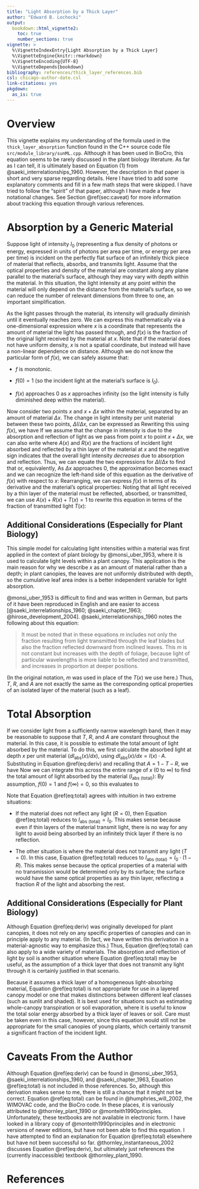 ```yaml
---
title: "Light Absorption by a Thick Layer"
author: "Edward B. Lochocki"
output:
  bookdown::html_vignette2:
    toc: true
    number_sections: true
vignette: >
  %\VignetteIndexEntry{Light Absorption by a Thick Layer}
  %\VignetteEngine{knitr::rmarkdown}
  %\VignetteEncoding{UTF-8}
  %\VignetteDepends{bookdown}
bibliography: references/thick_layer_references.bib
csl: chicago-author-date.csl
link-citations: yes
pkgdown:
  as_is: true
---
```


# Overview

This vignette explains my understanding of the formula used in the
`thick_layer_absorption` function found in the C++ source code file
`src/module_library/sunML.cpp`. Although it has been used in BioCro, this
equation seems to be rarely discussed in the plant biology literature. As far as
I can tell, it is ultimately based on Equation (1) from
@saeki_interrelationships_1960. However, the description in that paper is short
and very sparse regarding details. Here I have tried to add some explanatory
comments and fill in a few math steps that were skipped. I have tried to follow
the "spirit" of that paper, although I have made a few notational changes. See
Section \@ref(sec:caveat) for more information about tracking this equation
through various references.

# Absorption by a Generic Material

Suppose light of intensity $I_0$ (representing a flux density of photons or
energy, expressed in units of photons per area per time, or energy per area per
time) is incident on the perfectly flat surface of an infinitely thick piece of
material that reflects, absorbs, and transmits light. Assume that the optical
properties and density of the material are constant along any plane parallel to
the material's surface, although they may vary with depth within the material.
In this situation, the light intensity at any point within the material will
only depend on the distance from the material's surface, so we can reduce the
number of relevant dimensions from three to one, an important simplification.

As the light passes through the material, its intensity will gradually diminish
until it eventually reaches zero. We can express this mathematically via a
one-dimensional expression
\begin{equation}
    I(x) = I_0 \cdot f(x),
\end{equation}
where $x$ is a coordinate that represents the amount of material the light has
passed through, and $f(x)$ is the fraction of the original light received by the
material at $x$. Note that if the material does not have uniform density, $x$ is
not a spatial coordinate, but instead will have a non-linear dependence on
distance. Although we do not know the particular form of $f(x)$, we can safely
assume that:

- $f$ is monotonic.

- $f(0) = 1$ (so the incident light at the material's surface is $I_0$).

- $f(x)$ approaches 0 as $x$ approaches infinity (so the light intensity is
  fully diminished deep within the material).

Now consider two points $x$ and $x + \Delta x$ within the material, separated by
an amount of material $\Delta x$. The change in light intensity per unit
material between these two points, $\Delta I/\Delta x$, can be expressed as
\begin{equation}
    \frac{\Delta I}{\Delta x} = \frac{I(x + \Delta x) - I(x)}{\Delta x}.
\end{equation}
Rewriting this using $f(x)$, we have
\begin{equation}
    \frac{\Delta I}{\Delta x} = I_0 \cdot \frac{f(x + \Delta x) - f(x)}{\Delta x}.
\end{equation}
If we assume that the change in intensity is due to the absorption and
reflection of light as we pass from point $x$ to point $x + \Delta x$, we can
also write
\begin{equation}
    \frac{\Delta I}{\Delta x} \approx - I(x) \cdot \left( A(x) + R(x) \right),
\end{equation}
where $A(x)$ and $R(x)$ are the fractions of incident light absorbed and
reflected by a thin layer of the material at $x$ and the negative sign indicates
that the overall light intensity _decreases_ due to absorption and reflection.
Thus, we can equate the two expressions for $\Delta I / \Delta x$ to find that
\begin{equation}
    I_0 \cdot \frac{f(x + \Delta x) - f(x)}{\Delta x} \approx
        - I_0 \cdot f(x) \cdot \left( A(x) + R(x) \right)
\end{equation}
or, equivalently,
\begin{equation}
    \frac{f(x + \Delta x) - f(x)}{\Delta x} \approx
        - f(x) \cdot \left( A(x) + R(x) \right)
\end{equation}
As $\Delta x$ approaches 0, the approximation becomes exact and we can recognize
the left-hand side of this equation as the derivative of $f(x)$ with respect to
$x$:
\begin{equation}
    \frac{df}{dx}(x) = - f(x) \cdot \left( A(x) + R(x) \right).
\end{equation}
Rearranging, we can express $f(x)$ in terms of its derivative and the material's
optical properties:
\begin{equation}
    f(x) = - \frac{\frac{df}{dx}(x)}{A(x) + R(x)}.
\end{equation}
Noting that all light received by a thin layer of the material must be
reflected, absorbed, or transmitted, we can use $A(x) + R(x) + T(x) = 1$ to
rewrite this equation in terms of the fraction of transmitted light $T(x)$:
\begin{equation}
    f(x) = - \frac{\frac{df}{dx}(x)}{1 - T(x)} (\#eq:deriv)
\end{equation}

## Additional Considerations (Especially for Plant Biology)

This simple model for calculating light intensities within a material was first
applied in the context of plant biology by @monsi_uber_1953, where it is used to
calculate light levels within a plant canopy. This application is the main
reason for why we describe $x$ as an amount of material rather than a depth; in
plant canopies, the leaves are not uniformly distributed with depth, so the
cumulative leaf area index is a better independent variable for light
absorption.

@monsi_uber_1953 is difficult to find and was written in German, but parts of it
have been reproduced in English and are easier to access
[@saeki_interrelationships_1960; @saeki_chapter_1963; @hirose_development_2004].
@saeki_interrelationships_1960 notes the following about this equation:

> It must be noted that in these equations $m$ includes not only the fraction
> resulting from light transmitted through the leaf blades but also the fraction
> reflected downward from inclined leaves. This $m$ is not constant but
> increases with the depth of foliage, because light of particular wavelengths
> is more liable to be reflected and transmitted, and increases in proportion at
> deeper positions.

(In the original notation, $m$ was used in place of the $T(x)$ we use here.)
Thus, $T$, $R$, and $A$ are not exactly the same as the corresponding optical
properties of an isolated layer of the material (such as a leaf).

# Total Absorption

If we consider light from a sufficiently narrow wavelength band, then it may be
reasonable to suppose that $T$, $R$, and $A$ are constant throughout the
material. In this case, it is possible to estimate the total amount of light
absorbed by the material. To do this, we first calculate the absorbed light at
depth $x$ per unit material ($d I_\text{abs}(x) / dx$), using
$d I_\text{abs}(x) / dx = I(x) \cdot A$. Substituting in Equation
\@ref(eq:deriv) and recalling that $A = 1 - T - R$, we have
\begin{equation}
    \frac{d I_\text{abs}}{dx}(x) =
        - I_0 \cdot \frac{1 - R - T}{1 - T} \cdot \frac{df}{dx}(x).
\end{equation}
Now we can integrate this across the entire range of $x$ (0 to $\infty$) to find
the total amount of light absorbed by the material ($I_\text{abs (total)}$):
\begin{equation}
        I_\text{abs (total)} = I_0 \cdot \frac{1 - R - T}{1 - T} \cdot (f(0) - f(\infty)).
\end{equation}
By assumption, $f(0) = 1$ and $f(\infty) = 0$, so this evaluates to
\begin{equation}
        I_\text{abs (total)} = I_0 \cdot \frac{1 - R - T}{1 - T} (\#eq:total)
\end{equation}

Note that Equation \@ref(eq:total) agrees with intuition in two extreme
situations:

- If the material does not reflect any light ($R = 0$), then Equation
  \@ref(eq:total) reduces to $I_\text{abs (total)} = I_0$. This makes sense
  because even if thin layers of the material transmit light, there is no way
  for any light to avoid being absorbed by an infinitely thick layer if there is
  no reflection.

- The other situation is where the material does not transmit any light
  ($T = 0$). In this case, Equation \@ref(eq:total) reduces to
  $I_\text{abs (total)} = I_0 \cdot (1 - R)$. This makes sense because the
  optical properties of a material with no transmission would be determined only
  by its surface; the surface would have the same optical properties as any thin
  layer, reflecting a fraction $R$ of the light and absorbing the rest.

## Additional Considerations (Especially for Plant Biology)

Although Equation \@ref(eq:deriv) was originally developed for plant canopies,
it does not rely on any specific properties of canopies and can in principle
apply to any material. (In fact, we have written this derivation in a
material-agnostic way to emphasize this.) Thus, Equation \@ref(eq:total) can
also apply to a wide variety of materials. The absorption and reflection of
light by soil is another situation where Equation \@ref(eq:total) may be useful,
as the assumption of a thick layer that does not transmit any light through it
is certainly justified in that scenario.

Because it assumes a thick layer of a homogeneous light-absorbing material,
Equation \@ref(eq:total) is not appropriate for use in a layered canopy model or
one that makes distinctions between different leaf classes (such as sunlit and
shaded). It is best used for situations such as estimating whole-canopy
transpiration or soil evaporation, where it is useful to know the total solar
energy absorbed by a thick layer of leaves or soil. Care must be taken even in
this case, however, since this equation would still not be appropriate for the
small canopies of young plants, which certainly transmit a significant fraction
of the incident light.

# Caveats From the Author {#sec:caveat}

Although Equation \@ref(eq:deriv) can be found in @monsi_uber_1953,
@saeki_interrelationships_1960, and @saeki_chapter_1963, Equation
\@ref(eq:total) is not included in those references. So, although this
derivation makes sense to me, there is still a chance that it might not be
correct. Equation \@ref(eq:total) can be found in @humphries_will_2002, the
WIMOVAC code, and the BioCro code. In these places, it is variously attributed
to @thornley_plant_1990 or @monteith1990principles. Unfortunately, these
textbooks are not available in electronic form. I have looked in a library copy
of @monteith1990principles and in electronic versions of newer editions, but
have not been able to find this equation. I have attempted to find an
explanation for Equation \@ref(eq:total) elsewhere but have not been successful
so far. @thornley_instantaneous_2002 discusses Equation \@ref(eq:deriv), but
ultimately just references the (currently inaccessible) textbook
@thornley_plant_1990.

# References
